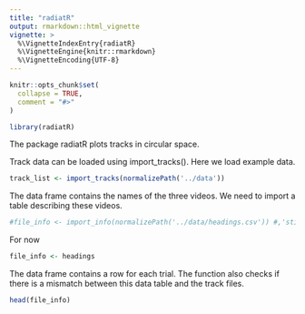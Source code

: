 ```yaml
---
title: "radiatR"
output: rmarkdown::html_vignette
vignette: >
  %\VignetteIndexEntry{radiatR}
  %\VignetteEngine{knitr::rmarkdown}
  %\VignetteEncoding{UTF-8}
---
```


```r
knitr::opts_chunk$set(
  collapse = TRUE,
  comment = "#>"
)
```

```r
library(radiatR)
```

The package radiatR plots tracks in circular space. 

Track data can be loaded using import_tracks(). Here we load example data.

```r
track_list <- import_tracks(normalizePath('../data'))
```

The data frame contains the names of the three videos. We need to import a table describing these videos. 

```r
#file_info <- import_info(normalizePath('../data/headings.csv')) #,'stimulus','degrees'
```

For now

```r
file_info <- headings
```


The data frame contains a row for each trial. The function also checks if there is a mismatch between this data table and the track files. 

```r
head(file_info)
```


